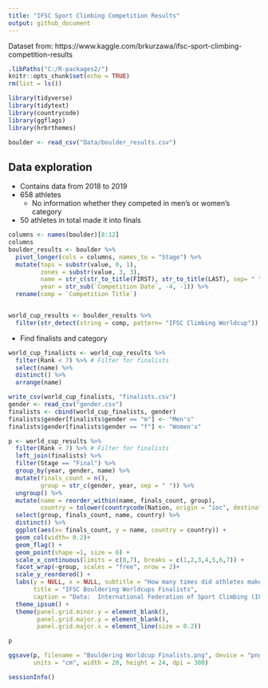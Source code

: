 ```yaml
---
title: "IFSC Sport Climbing Competition Results"
output: github_document
---
```


Dataset from: https://www.kaggle.com/brkurzawa/ifsc-sport-climbing-competition-results


```r
.libPaths("C:/R-packages2/")
knitr::opts_chunk$set(echo = TRUE)
rm(list = ls())
```

```r
library(tidyverse)
library(tidytext)
library(countrycode)
library(ggflags)
library(hrbrthemes)
```



```r
boulder <- read_csv("Data/boulder_results.csv")
```

## Data exploration
* Contains data from 2018 to 2019
* 658 athletes 
  * No information whether they competed in men's or women's category
* 50 athletes in total made it into finals

  

```r
columns <- names(boulder)[8:12]
columns
boulder_results <- boulder %>% 
  pivot_longer(cols = columns, names_to = "Stage") %>% 
  mutate(tops = substr(value, 0, 1),
         zones = substr(value, 3, 3),
         name = str_c(str_to_title(FIRST), str_to_title(LAST), sep= " "),
         year = str_sub(`Competition Date`, -4, -1)) %>% 
  rename(comp = `Competition Title`) 


world_cup_results <- boulder_results %>% 
  filter(str_detect(string = comp, pattern= "IFSC Climbing Worldcup")) # Filter only for Worldcups
```

* Find finalists and category

```r
world_cup_finalists <- world_cup_results %>% 
  filter(Rank < 7) %>% # Filter for finalists
  select(name) %>% 
  distinct() %>% 
  arrange(name)

write_csv(world_cup_finalists, "finalists.csv")
gender <- read_csv("gender.csv")
finalists <- cbind(world_cup_finalists, gender)
finalists$gender[finalists$gender == "m"] <- "Men's"
finalists$gender[finalists$gender == "f"] <- "Women's"

```



```r
p <- world_cup_results %>% 
  filter(Rank < 7) %>% # Filter for finalists
  left_join(finalists) %>% 
  filter(Stage == "Final") %>% 
  group_by(year, gender, name) %>%
  mutate(finals_count = n(),
         group = str_c(gender, year, sep = " ")) %>% 
  ungroup() %>% 
  mutate(name = reorder_within(name, finals_count, group),
         country = tolower(countrycode(Nation, origin = "ioc", destination = "iso2c"))) %>% 
  select(group, finals_count, name, country) %>% 
  distinct() %>% 
  ggplot(aes(x= finals_count, y = name, country = country)) +
  geom_col(width= 0.2)+ 
  geom_flag() +
  geom_point(shape =1, size = 6) +
  scale_x_continuous(limits = c(0,7), breaks = c(1,2,3,4,5,6,7)) +
  facet_wrap(~group, scales = "free", nrow = 2)+
  scale_y_reordered() +
  labs(y = NULL, x = NULL, subtitle = "How many times did athletes make it into finals?", 
       title = "IFSC Bouldering Worldcups Finalists",
       caption = "Data:  International Federation of Sport Climbing (IFSC)\nSource: https://www.kaggle.com/brkurzawa/ifsc-sport-climbing-competition-results\nVisualization: @TannerFlorian") +
  theme_ipsum() +
  theme(panel.grid.minor.y = element_blank(),
        panel.grid.major.y = element_blank(),
        panel.grid.major.x = element_line(size = 0.2))

p
```
```r
ggsave(p, filename = "Bouldering Worldcup Finalists.png", device = "png", limitsize = F,
       units = "cm", width = 20, height = 24, dpi = 300)
```


```r
sessionInfo()
```